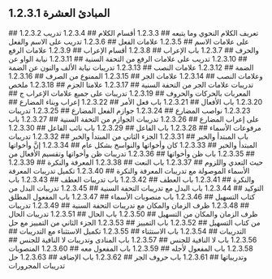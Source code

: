 ## 1.2.3.1 المبادئ العشرة
<YouTube videoId='6mB9mME3xfY' opts={opts} />
## 1.2.3.2 تعريف الكلام النحوي وما يتبعه
<YouTube videoId='eY5-HWnqfdg' opts={opts} />
## 1.2.3.3 أقسام الكلام
<YouTube videoId='mJrHv0k9jTU' opts={opts} />
## 1.2.3.4 تدريب على علامات الاسم
<YouTube videoId='0_MGKMejerg' opts={opts} />
## 1.2.3.5 علامات الفعل
<YouTube videoId='IiQ6W5uS-gM' opts={opts} />
## 1.2.3.6 تدريب على الاسم والفعل والحرف
<YouTube videoId='evG08tgM8Xs' opts={opts} />
## 1.2.3.7 باب الإعراب
<YouTube videoId='5N8Ip60_ugQ' opts={opts} />
## 1.2.3.8 أقسام الإعراب
<YouTube videoId='IIWkWqKCvCE' opts={opts} />
## 1.2.3.9 علامات الرفع
<YouTube videoId='ELkff_5IEFg' opts={opts} />
## 1.2.3.10 تدريب على علامات الرفع من التحفة السنية
<YouTube videoId='tO62vaQWnXg' opts={opts} />
## 1.2.3.11 نيابة الواو عن الضمة
<YouTube videoId='vTtkE7C3vFA' opts={opts} />
## 1.2.3.12 علامات النصب
<YouTube videoId='6ghTlzovigw' opts={opts} />
## 1.2.3.13 تدريبات نيابة الألف والنون عن الضمة وعلامات النصب
<YouTube videoId='hl334fAMjl4' opts={opts} />
## 1.2.3.14 علامات الجر
<YouTube videoId='zWrDM8FMZZ8' opts={opts} />
## 1.2.3.15 الممنوع من الصرف
<YouTube videoId='cx6VIq0ZifA' opts={opts} />
## 1.2.3.16 تدريبات علامات الجر من التحفة السنية
<YouTube videoId='AbROte5L4YU' opts={opts} />
## 1.2.3.17 علامتا الجزم
<YouTube videoId='MsmktxiFXyI' opts={opts} />
## 1.2.3.18 ملخص المعربات بالحركات والحروف
<YouTube videoId='wetLbPRkK9U' opts={opts} />
## 1.2.3.19 تدريبات على جميع علامات الإعراب ج
<YouTube videoId='sw0w2MnoR4I' opts={opts} />
## 1.2.3.20 باب الأفعال
<YouTube videoId='HCeK94gob94' opts={opts} />
## 1.2.3.21 باب فعل الأمر
<YouTube videoId='YJgQ_0mwexM' opts={opts} />
## 1.2.3.22 إعراب وبناء المضارع
<YouTube videoId='jeYPP5lwVsg' opts={opts} />
## 1.2.3.23 نواصب المضارع
<YouTube videoId='LAheVN8IiRc' opts={opts} />
## 1.2.3.24 جوازم الفعل المضارع
<YouTube videoId='xYIfHVdkcbo' opts={opts} />
## 1.2.3.25 تدريبات على إعراب المضارع
<YouTube videoId='7pjgu-UtZBI' opts={opts} />
## 1.2.3.26 تدريبات الجوازم من التحفة السنية
<YouTube videoId='zCxWVoaOGuU' opts={opts} />
## 1.2.3.27 باب مرفوعات الأسماء
<YouTube videoId='0nbFp1jP46Q' opts={opts} />
## 1.2.3.28 باب الفاعل
<YouTube videoId='mqoEDn-tlDk' opts={opts} />
## 1.2.3.29 باب نائب الفاعل
<YouTube videoId='sqT7TT08jyc' opts={opts} />
## 1.2.3.30 باب المبتدأ والخبر
<YouTube videoId='Q4sqeEbElbg' opts={opts} />
## 1.2.3.31 الجزء الثاني من المبتدأ والخبر
<YouTube videoId='MwP53ttVCeY' opts={opts} />
## 1.2.3.32 تدريبات المبتدأ والخبر
<YouTube videoId='my3T8iwzEiU' opts={opts} />
## 1.2.3.33 كان وأخواتها والنواسخ بشكل عام
<YouTube videoId='5mkZ4f3xNtM' opts={opts} />
## 1.2.3.34 إنَّ وأخواتها
<YouTube videoId='PS_CjBZ1bFg' opts={opts} />
## 1.2.3.35 باب ظن وأخواتها
<YouTube videoId='Ui42ZCOkMIk' opts={opts} />
## 1.2.3.36 تدريبات ظن وأخواتها وتقسيم الأفعال من حيث التعدي واللزوم
<YouTube videoId='wZSDyVl1904' opts={opts} />
## 1.2.3.37 باب النعت
<YouTube videoId='8Idfh04S8CM' opts={opts} />
## 1.2.3.38 المعرفة والنكرة
<YouTube videoId='uaeZdEKCDHQ' opts={opts} />
## 1.2.3.39 الأسماء الموصولة مع تدريبات المعرفة والنكرة
<YouTube videoId='4bJ5p8sWbfo' opts={opts} />
## 1.2.3.40 تكميل تدريبات المعرفة والنكرة
<YouTube videoId='JHp2cm2ueyQ' opts={opts} />
## 1.2.3.41 باب العطف
<YouTube videoId='RrdZBWNPyew' opts={opts} />
## 1.2.3.42 باب تدريبات العطف
<YouTube videoId='t6Kz9Tp0-vk' opts={opts} />
## 1.2.3.43 باب التوكيد
<YouTube videoId='2XWymkWbOzY' opts={opts} />
## 1.2.3.44 باب البدل مع تدريبات التحفة السنية
<YouTube videoId='J6tKAyTMiS4' opts={opts} />
## 1.2.3.45 تدريبات البدل من كتاب التسهيل
<YouTube videoId='X_7qmWZloog' opts={opts} />
## 1.2.3.46 باب منصوبات الأسماء
<YouTube videoId='yA_qcGHYrCA' opts={opts} />
## 1.2.3.47 باب المفعول المطلق
<YouTube videoId='pAXl9dlfMoM' opts={opts} />
## 1.2.3.48 ظرف الزمان والمكان مع تدريبات التحفة السنية
<YouTube videoId='ka76_lnrspU' opts={opts} />
## 1.2.3.49 تدريبات ظرف الزمان والمكان من التسهيل
<YouTube videoId='CBHt9FG8C7Y' opts={opts} />
## 1.2.3.50 باب الحال
<YouTube videoId='bxVjDSojhrw' opts={opts} />
## 1.2.3.51 تدريبات الحال من كتاب التسهيل
<YouTube videoId='IYGDHa97_Z8' opts={opts} />
## 1.2.3.52 باب التمييز
<YouTube videoId='p1mdbCaSEh8' opts={opts} />
## 1.2.3.53 الجزء الثاني من التمييز مع حل التدريبات
<YouTube videoId='-Q1uu0XVd-A' opts={opts} />
## 1.2.3.54 باب الاستثناء
<YouTube videoId='gXCvmm357bQ' opts={opts} />
## 1.2.3.55 تكميل الاستثناء مع التدريبات
<YouTube videoId='IxbS9aLXfFQ' opts={opts} />
## 1.2.3.56 باب لا النافية للجنس
<YouTube videoId='AKhYLHywtUo' opts={opts} />
## 1.2.3.57 باب المنادى وتدريبات لا النافية للجنس
<YouTube videoId='W6ZSXWd5x2I' opts={opts} />
## 1.2.3.58 باب المفعول لأجله
<YouTube videoId='FWnlkiCo3d0' opts={opts} />
## 1.2.3.59 باب المفعول معه
<YouTube videoId='IdcaymHx0co' opts={opts} />
## 1.2.3.60 المنصوبات وتدريباتها
<YouTube videoId='-a4EAaXY9hw' opts={opts} />
## 1.2.3.61 باب حروف الجر
<YouTube videoId='YfY2CIrfx4s' opts={opts} />
## 1.2.3.62 باب الإضافة
<YouTube videoId='eGMoZAp0joo' opts={opts} />
## 1.2.3.63 حل تدريبات المجرورات
<YouTube videoId='epsNJgAY_RA' opts={opts} />
